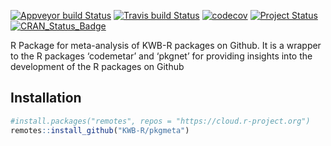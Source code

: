 [![Appveyor build Status](https://ci.appveyor.com/api/projects/status/github/KWB-R/pkgmeta?branch=master&svg=true)](https://ci.appveyor.com/project/KWB-R/pkgmeta/branch/master)
[![Travis build Status](https://travis-ci.org/KWB-R/pkgmeta.svg?branch=master)](https://travis-ci.org/KWB-R/pkgmeta)
[![codecov](https://codecov.io/github/KWB-R/pkgmeta/branch/master/graphs/badge.svg)](https://codecov.io/github/KWB-R/pkgmeta)
[![Project Status](https://img.shields.io/badge/lifecycle-experimental-orange.svg)](https://www.tidyverse.org/lifecycle/#experimental)
[![CRAN_Status_Badge](https://www.r-pkg.org/badges/version/pkgmeta)](https://cran.r-project.org/package=pkgmeta)

R Package for meta-analysis of KWB-R packages
on Github. It is a wrapper to the R packages 'codemetar' and 'pkgnet'
for providing insights into the development of the R packages on
Github

## Installation

```r
#install.packages("remotes", repos = "https://cloud.r-project.org")
remotes::install_github("KWB-R/pkgmeta")
```
